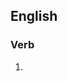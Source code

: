==English==

===Verb===
{{head|en|verb form}}

# {{present participle of|microfilm|lang=en|nocat=1}}